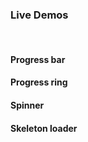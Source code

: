 ### Live Demos

<br/>

#### Progress bar

<Preview name='components-progressbar-all--all'/>

<PreviewWithPropTable name='components-progressbar-all--all' />

#### Progress ring

<Preview name='components-progressring-all--all'/>

<PreviewWithPropTable name='components-progressring-all--all' />

#### Spinner

<Preview name='components-loaders-spinner-modal-loader--modal-loader'/>

<PreviewWithPropTable name='components-loaders-spinner-modal-loader--modal-loader' />

#### Skeleton loader

<Preview name='components-loaders-placeholder-all--all'/>

<PreviewWithPropTable name='components-loaders-placeholder-all--all' />

<br/>
